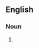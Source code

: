 {{wikipedia| system software}}
==English==

===Noun===
{{head|en|noun}}

# {{alternative spelling of|system software|lang=en}}